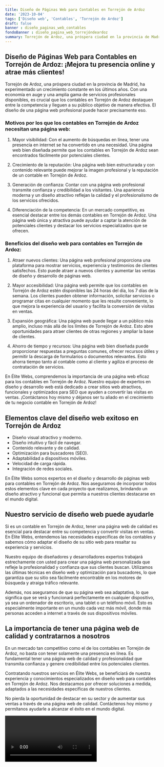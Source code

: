 ```yaml
---
title: Diseño de Páginas Web para Contables en Torrejón de Ardoz
date: '2023-10-04'
tags: ['Diseño web', 'Contables', 'Torrejón de Ardoz']
draft: false
banner : diseño_paginas_web_contables
fondoBanner : diseño_pagina_web_torrejóndeardoz
summary: Torrejón de Ardoz, una próspera ciudad en la provincia de Madrid, ha experimentado un crecimiento constante en los últimos años. Con una economía en auge y una amplia gama de servicios profesionales disponibles, es crucial que los contables en Torrejón de Ardoz destaquen entre la competencia y lleguen a su público objetivo de manera efectiva. El diseño de una página web profesional puede hacer precisamente eso.
---
```


## Diseño de Páginas Web para Contables en Torrejón de Ardoz: ¡Mejora tu presencia online y atrae más clientes!

Torrejón de Ardoz, una próspera ciudad en la provincia de Madrid, ha experimentado un crecimiento constante en los últimos años. Con una economía en auge y una amplia gama de servicios profesionales disponibles, es crucial que los contables en Torrejón de Ardoz destaquen entre la competencia y lleguen a su público objetivo de manera efectiva. El diseño de una página web profesional puede hacer precisamente eso.

### Motivos por los que los contables en Torrejón de Ardoz necesitan una página web:

1. Mayor visibilidad: Con el aumento de búsquedas en línea, tener una presencia en internet se ha convertido en una necesidad. Una página web bien diseñada permite que los contables en Torrejón de Ardoz sean encontrados fácilmente por potenciales clientes.

2. Crecimiento de la reputación: Una página web bien estructurada y con contenido relevante puede mejorar la imagen profesional y la reputación de un contable en Torrejón de Ardoz.

3. Generación de confianza: Contar con una página web profesional transmite confianza y credibilidad a los visitantes. Una apariencia moderna y un diseño atractivo reflejan la calidad y el profesionalismo de los servicios ofrecidos.

4. Diferenciación de la competencia: En un mercado competitivo, es esencial destacar entre los demás contables en Torrejón de Ardoz. Una página web única y atractiva puede ayudar a captar la atención de potenciales clientes y destacar los servicios especializados que se ofrecen.

### Beneficios del diseño web para contables en Torrejón de Ardoz:

1. Atraer nuevos clientes: Una página web profesional proporciona una plataforma para mostrar servicios, experiencia y testimonios de clientes satisfechos. Esto puede atraer a nuevos clientes y aumentar las ventas de diseño y desarrollo de páginas web.

2. Mayor accesibilidad: Una página web permite que los contables en Torrejón de Ardoz estén disponibles las 24 horas del día, los 7 días de la semana. Los clientes pueden obtener información, solicitar servicios o programar citas en cualquier momento que les resulte conveniente, lo que mejora la experiencia del usuario y facilita la conversión de visitas en ventas.

3. Expansión geográfica: Una página web puede llegar a un público más amplio, incluso más allá de los límites de Torrejón de Ardoz. Esto abre oportunidades para atraer clientes de otras regiones y ampliar la base de clientes.

4. Ahorro de tiempo y recursos: Una página web bien diseñada puede proporcionar respuestas a preguntas comunes, ofrecer recursos útiles y permitir la descarga de formularios o documentos relevantes. Esto ahorra tiempo tanto al contable como al cliente y agiliza el proceso de contratación de servicios.

En Élite Webs, comprendemos la importancia de una página web eficaz para los contables en Torrejón de Ardoz. Nuestro equipo de expertos en diseño y desarrollo web está dedicado a crear sitios web atractivos, funcionales y optimizados para SEO que ayuden a convertir las visitas en ventas. ¡Contáctanos hoy mismo y déjanos ser tu aliado en el crecimiento de tu negocio contable en Torrejón de Ardoz!

<GifSeo />

<Cta />

## Elementos clave del diseño web exitoso en Torrejón de Ardoz

- Diseño visual atractivo y moderno.
- Diseño intuitivo y fácil de navegar.
- Contenido relevante y de calidad.
- Optimización para buscadores (SEO).
- Adaptabilidad a dispositivos móviles.
- Velocidad de carga rápida.
- Integración de redes sociales.

En Élite Webs somos expertos en el diseño y desarrollo de páginas web para contables en Torrejón de Ardoz. Nos aseguramos de incorporar todos estos elementos clave en cada proyecto que realizamos, brindando un diseño atractivo y funcional que permita a nuestros clientes destacarse en el mundo digital.

## Nuestro servicio de diseño web puede ayudarle

Si es un contable en Torrejón de Ardoz, tener una página web de calidad es esencial para destacar entre su competencia y convertir visitas en ventas. En Élite Webs, entendemos las necesidades específicas de los contables y sabemos cómo adaptar el diseño de su sitio web para resaltar su experiencia y servicios.

Nuestro equipo de diseñadores y desarrolladores expertos trabajará estrechamente con usted para crear una página web personalizada que refleje la profesionalidad y confianza que sus clientes buscan. Utilizamos las últimas técnicas en diseño web y optimización para buscadores, lo que garantiza que su sitio sea fácilmente encontrable en los motores de búsqueda y atraiga tráfico relevante.

Además, nos aseguramos de que su página web sea adaptativa, lo que significa que se verá y funcionará perfectamente en cualquier dispositivo, ya sea un ordenador de escritorio, una tablet o un teléfono móvil. Esto es especialmente importante en un mundo cada vez más móvil, donde más personas acceden a internet a través de sus dispositivos móviles.

## La importancia de tener una página web de calidad y contratarnos a nosotros

En un mercado tan competitivo como el de los contables en Torrejón de Ardoz, no basta con tener solamente una presencia en línea. Es fundamental tener una página web de calidad y profesionalidad que transmita confianza y genere credibilidad entre los potenciales clientes.

Contratando nuestros servicios en Élite Webs, se beneficiará de nuestra experiencia y conocimientos especializados en diseño web para contables en Torrejón de Ardoz. Nos destacamos por ofrecer soluciones a medida, adaptados a las necesidades específicas de nuestros clientes.

No pierda la oportunidad de destacar en su sector y de aumentar sus ventas a través de una página web de calidad. Contáctenos hoy mismo y permítanos ayudarle a alcanzar el éxito en el mundo digital.

<Video />

<CtaBot job='Contables' city='Torrejón de Ardoz'/>

<Gmaps query='Torrejón de Ardoz+españa+maps' />